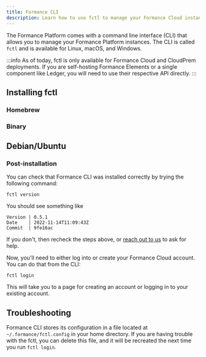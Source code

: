 ```yaml
---
title: Formance CLI
description: Learn how to use fctl to manage your Formance Cloud instances.
---
```


The Formance Platform comes with a command line interface (CLI) that allows you to manage your Formance Platform instances. The CLI is called `fctl` and is available for Linux, macOS, and Windows.

:::info
As of today, fctl is only available for Formance Cloud and CloudPrem deployments. If you are self-hosting Formance Elements or a single component like Ledger, you will need to use their respective API directly.
:::

## Installing fctl

### Homebrew

<HomebrewStackInstall />

### Binary

<BinaryInstall />

## Debian/Ubuntu

<AptInstall />

### Post-installation

You can check that Formance CLI was installed correctly by trying the following command:

```shell
fctl version
```

You should see something like

```
Version | 0.5.1
Date    | 2022-11-14T11:09:43Z
Commit  | 9fe16ac
```

If you don't, then recheck the steps above, or [reach out to us](/help) to ask for help.

Now, you'll need to either log into or create your Formance Cloud account. You can do that from the CLI:

```shell
fctl login
```

This will take you to a page for creating an account or logging in to your existing account.

## Troubleshooting

Formance CLI stores its configuration in a file located at `~/.formance/fctl.config` in your home directory. If you are having trouble with the fctl, you can delete this file, and it will be recreated the next time you run `fctl login`.
